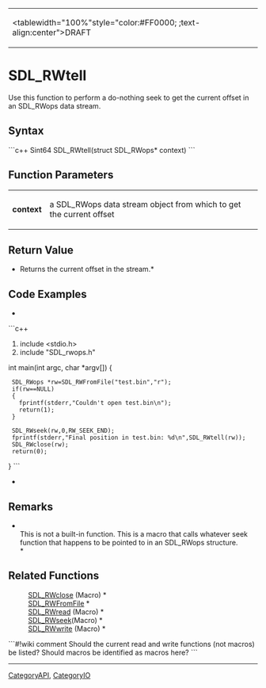 <!-- pragma section-numbers off -->
<!-- pragma camelcase off -->
{|
|<tablewidth="100%"style="color:#FF0000; ;text-align:center">DRAFT 
|}


= SDL_RWtell =
Use this function to perform a do-nothing seek to get the current offset in an SDL_RWops data stream.


== Syntax ==
```c++
Sint64 SDL_RWtell(struct SDL_RWops* context)
```

== Function Parameters ==
{|
|'''context''' 
|a SDL_RWops data stream object from which to get the current offset
|}

== Return Value ==
*Returns the current offset in the stream.*

== Code Examples ==
*

```c++
#include <stdio.h>
#include "SDL_rwops.h"

int main(int argc, char *argv[])
{
  SDL_RWops *rw=SDL_RWFromFile("test.bin","r");
  if(rw==NULL)
  {
    fprintf(stderr,"Couldn't open test.bin\n");
    return(1);
  }

  SDL_RWseek(rw,0,RW_SEEK_END);
  fprintf(stderr,"Final position in test.bin: %d\n",SDL_RWtell(rw));
  SDL_RWclose(rw);
  return(0);
}
```
*

== Remarks ==
*<br/>This is not a built-in function. This is a macro that calls whatever seek function that happens to be pointed to in an SDL_RWops structure.<br/>*

== Related Functions ==
: [[SDL_RWclose]] (Macro) *
: [[SDL_RWFromFile]] *
: [[SDL_RWread]] (Macro) *
: [[SDL_RWseek]](Macro) *
: [[SDL_RWwrite]] (Macro) *

```#!wiki comment
Should the current read and write functions (not macros) be listed?  Should macros be identified as macros here?
```
----
[[CategoryAPI]], [[CategoryIO]]
